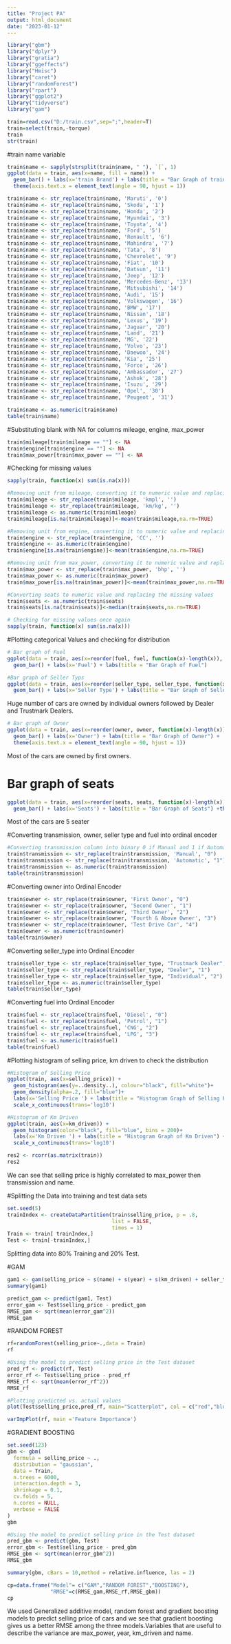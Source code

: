 ---
title: "Project PA"
output: html_document
date: "2023-01-12"
---

```{r}
library("gbm")
library("dplyr")
library("gratia")
library("ggeffects")
library("Hmisc")
library("caret")
library("randomForest")
library("rpart")
library("ggplot2")
library("tidyverse")
library("gam")
```

```{r}
train=read.csv("D:/train.csv",sep=";",header=T)
train=select(train,-torque)
train
str(train)
```

#train name variable
```{r}
train$name <- sapply(strsplit(train$name, " "), `[`, 1)
ggplot(data = train, aes(x=name, fill = name)) +
  geom_bar() + labs(x='train Brand') + labs(title = "Bar Graph of train Brand") +
  theme(axis.text.x = element_text(angle = 90, hjust = 1))
```
```{r}
train$name <- str_replace(train$name, 'Maruti', '0')
train$name <- str_replace(train$name, 'Skoda', '1')
train$name <- str_replace(train$name, 'Honda', '2')
train$name <- str_replace(train$name, 'Hyundai', '3')
train$name <- str_replace(train$name, 'Toyota', '4')
train$name <- str_replace(train$name, 'Ford', '5')
train$name <- str_replace(train$name, 'Renault', '6')
train$name <- str_replace(train$name, 'Mahindra', '7')
train$name <- str_replace(train$name, 'Tata', '8')
train$name <- str_replace(train$name, 'Chevrolet', '9')
train$name <- str_replace(train$name, 'Fiat', '10')
train$name <- str_replace(train$name, 'Datsun', '11')
train$name <- str_replace(train$name, 'Jeep', '12')
train$name <- str_replace(train$name, 'Mercedes-Benz', '13')
train$name <- str_replace(train$name, 'Mitsubishi', '14')
train$name <- str_replace(train$name, 'Audi', '15')
train$name <- str_replace(train$name, 'Volkswagen', '16')
train$name <- str_replace(train$name, 'BMW', '17')
train$name <- str_replace(train$name, 'Nissan', '18')
train$name <- str_replace(train$name, 'Lexus', '19')
train$name <- str_replace(train$name, 'Jaguar', '20')
train$name <- str_replace(train$name, 'Land', '21')
train$name <- str_replace(train$name, 'MG', '22')
train$name <- str_replace(train$name, 'Volvo', '23')
train$name <- str_replace(train$name, 'Daewoo', '24')
train$name <- str_replace(train$name, 'Kia', '25')
train$name <- str_replace(train$name, 'Force', '26')
train$name <- str_replace(train$name, 'Ambassador', '27')
train$name <- str_replace(train$name, 'Ashok', '28')
train$name <- str_replace(train$name, 'Isuzu', '29')
train$name <- str_replace(train$name, 'Opel', '30')
train$name <- str_replace(train$name, 'Peugeot', '31')
```

```{r}
train$name <- as.numeric(train$name)
table(train$name)
```
#Substituting blank with NA for columns mileage, engine, max_power
```{r}
train$mileage[train$mileage == ""] <- NA
train$engine[train$engine == ""] <- NA
train$max_power[train$max_power == ""] <- NA
```

#Checking for missing values
```{r}
sapply(train, function(x) sum(is.na(x)))
```
```{r}
#Removing unit from mileage, converting it to numeric value and replacing the missing values
train$mileage <- str_replace(train$mileage, 'kmpl', '')
train$mileage <- str_replace(train$mileage, 'km/kg', '')
train$mileage <- as.numeric(train$mileage)
train$mileage[is.na(train$mileage)]<-mean(train$mileage,na.rm=TRUE)

#Removing unit from engine, converting it to numeric value and replacing the missing values
train$engine <- str_replace(train$engine, 'CC', '')
train$engine <- as.numeric(train$engine)
train$engine[is.na(train$engine)]<-mean(train$engine,na.rm=TRUE)

#Removing unit from max_power, converting it to numeric value and replacing the missing values
train$max_power <- str_replace(train$max_power, 'bhp', '')
train$max_power <- as.numeric(train$max_power)
train$max_power[is.na(train$max_power)]<-mean(train$max_power,na.rm=TRUE)

#Converting seats to numeric value and replacing the missing values
train$seats <- as.numeric(train$seats)
train$seats[is.na(train$seats)]<-median(train$seats,na.rm=TRUE)
```

```{r}
# Checking for missing values once again
sapply(train, function(x) sum(is.na(x)))
```

#Plotting categorical Values and checking for distribution
```{r}
# Bar graph of Fuel
ggplot(data = train, aes(x=reorder(fuel, fuel, function(x)-length(x)), fill = fuel)) +
  geom_bar() + labs(x='Fuel') + labs(title = "Bar Graph of Fuel") 
```
```{r}
#Bar graph of Seller Typs
ggplot(data = train, aes(x=reorder(seller_type, seller_type, function(x)-length(x)), fill = seller_type)) +
  geom_bar() + labs(x='Seller Type') + labs(title = "Bar Graph of Seller Type")
```
Huge number of cars are owned by individual owners followed by Dealer and Trustmark Dealers.

```{r}
# Bar graph of Owner
ggplot(data = train, aes(x=reorder(owner, owner, function(x)-length(x)), fill = owner)) +
  geom_bar() + labs(x='Owner') + labs(title = "Bar Graph of Owner") + 
  theme(axis.text.x = element_text(angle = 90, hjust = 1))
```
Most of the cars are owned by first owners.

# Bar graph of seats
```{r}
ggplot(data = train, aes(x=reorder(seats, seats, function(x)-length(x)), fill = seats)) +
  geom_bar() + labs(x='Seats') + labs(title = "Bar Graph of Seats") +theme(axis.text.x = element_text(angle = 90, hjust = 1)) 
```
Most of the cars are 5 seater

#Converting transmission, owner, seller type and fuel into ordinal encoder
```{r}
#Converting transmission column into binary 0 if Manual and 1 if Automatic
train$transmission <- str_replace(train$transmission, 'Manual', "0")
train$transmission <- str_replace(train$transmission, 'Automatic', "1")
train$transmission <- as.numeric(train$transmission)
table(train$transmission)
```

#Converting owner into Ordinal Encoder
```{r}
train$owner <- str_replace(train$owner, 'First Owner', "0")
train$owner <- str_replace(train$owner, 'Second Owner', "1")
train$owner <- str_replace(train$owner, 'Third Owner', "2")
train$owner <- str_replace(train$owner, 'Fourth & Above Owner', "3")
train$owner <- str_replace(train$owner, 'Test Drive Car', "4")
train$owner <- as.numeric(train$owner)
table(train$owner)
```
#Converting seller_type into Ordinal Encoder
```{r}
train$seller_type <- str_replace(train$seller_type, "Trustmark Dealer", "0")
train$seller_type <- str_replace(train$seller_type, "Dealer", "1")
train$seller_type <- str_replace(train$seller_type, "Individual", "2")
train$seller_type <- as.numeric(train$seller_type)
table(train$seller_type)
```
#Converting fuel into Ordinal Encoder
```{r}
train$fuel <- str_replace(train$fuel, 'Diesel', "0")
train$fuel <- str_replace(train$fuel, 'Petrol', "1")
train$fuel <- str_replace(train$fuel, 'CNG', "2")
train$fuel <- str_replace(train$fuel, 'LPG', "3")
train$fuel <- as.numeric(train$fuel)
table(train$fuel)
```
#Plotting histogram of selling price, km driven to check the distribution
```{r}
#Histogram of Selling Price
ggplot(train, aes(x=selling_price)) + 
  geom_histogram(aes(y=..density..), colour="black", fill="white")+
  geom_density(alpha=.2, fill="blue")+
  labs(x='Selling Price ') + labs(title = "Histogram Graph of Selling Price") +
  scale_x_continuous(trans='log10')
```

```{r}
#Histogram of Km Driven
ggplot(train, aes(x=km_driven)) + 
  geom_histogram(color="black", fill="blue", bins = 200)+
  labs(x='Km Driven ') + labs(title = "Histogram Graph of Km Driven") +
  scale_x_continuous(trans='log10')
```

```{r}
res2 <- rcorr(as.matrix(train))
res2
```
We can see that selling price is highly correlated to max_power then transmission and name.


#Splitting the Data into training and test data sets
```{r}
set.seed(5)
trainIndex <- createDataPartition(train$selling_price, p = .8,
                                  list = FALSE,
                                  times = 1)
Train <- train[ trainIndex,]
Test <- train[-trainIndex,]
```
Splitting data into 80% Training and 20% Test.    

#GAM
```{r}
gam1 <- gam(selling_price ~ s(name) + s(year) + s(km_driven) + seller_type + transmission  + s(mileage) + s(engine) + s(max_power) , data = Train)
summary(gam1)

predict_gam <- predict(gam1, Test)
error_gam <- Test$selling_price - predict_gam
RMSE_gam <- sqrt(mean(error_gam^2))
RMSE_gam
```

#RANDOM FOREST
```{r}
rf=randomForest(selling_price~.,data = Train)
rf

#Using the model to predict selling price in the Test dataset
pred_rf <- predict(rf, Test)
error_rf <- Test$selling_price - pred_rf
RMSE_rf <- sqrt(mean(error_rf^2))
RMSE_rf

#Plotting predicted vs. actual values
plot(Test$selling_price,pred_rf, main="Scatterplot", col = c("red","blue"), xlab = "Actual Selling Price", ylab = "Predicted Selling Price")

varImpPlot(rf, main ='Feature Importance')
```


#GRADIENT BOOSTING
```{r}
set.seed(123)
gbm <- gbm(
  formula = selling_price ~ .,
  distribution = "gaussian",
  data = Train,
  n.trees = 6000,
  interaction.depth = 3,
  shrinkage = 0.1,
  cv.folds = 5,
  n.cores = NULL, 
  verbose = FALSE
)  
gbm
```
```{r}
#Using the model to predict selling price in the Test dataset
pred_gbm <- predict(gbm, Test)
error_gbm <- Test$selling_price - pred_gbm
RMSE_gbm <- sqrt(mean(error_gbm^2))
RMSE_gbm

summary(gbm, cBars = 10,method = relative.influence, las = 2)
```

```{r}
cp=data.frame("Model"= c("GAM","RANDOM FOREST","BOOSTING"),
              "RMSE"=c(RMSE_gam,RMSE_rf,RMSE_gbm))
cp
```
We used Generalized additive model, random forest and gradient boosting models to predict selling price of cars and we see that gradient boosting gives us a better RMSE among the three models.Variables that are useful to describe the variance are max_power, year, km_driven and name.





